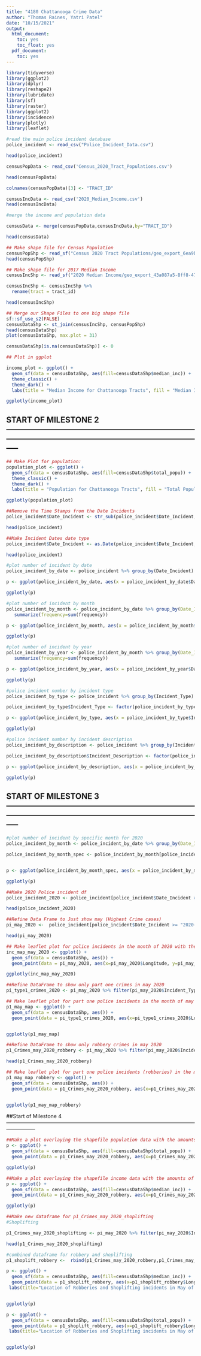---
title: "4180 Chattanooga Crime Data"
author: "Thomas Raines, Yatri Patel"
date: "10/15/2021"
output:
  html_document:
    toc: yes
    toc_float: yes
  pdf_document:
    toc: yes
---

```{r}
library(tidyverse)
library(ggplot2)
library(dplyr)
library(reshape2)
library(lubridate)
library(sf)
library(raster)
library(ggplot2)
library(incidence)
library(plotly)
library(leaflet)
```



```{r}
#read the main police incident database
police_incident <- read_csv("Police_Incident_Data.csv")

head(police_incident)
```


```{r}
censusPopData <- read_csv('Census_2020_Tract_Populations.csv')

head(censusPopData)

colnames(censusPopData)[3] <- "TRACT_ID"
```

```{r}
censusIncData <- read_csv('2020_Median_Income.csv')
head(censusIncData)
```

```{r}
#merge the income and population data

censusData <- merge(censusPopData,censusIncData,by="TRACT_ID")

head(censusData)


```


```{r}
## Make shape file for Census Population
censusPopShp <- read_sf("Census 2020 Tract Populations/geo_export_6ea9b8b9-f93b-41bd-8242-39b59cd81ddc.shp")
head(censusPopShp)
```


```{r}
## Make shape file for 2017 Median Income
censusIncShp <- read_sf("2020 Median Income/geo_export_43a087a5-8ff8-4733-9a99-dd658a9c17f4.shp")

censusIncShp <- censusIncShp %>%
  rename(tract = tract_id)

head(censusIncShp)
```


```{r}
## Merge our Shape Files to one big shape file
sf::sf_use_s2(FALSE)
censusDataShp <- st_join(censusIncShp, censusPopShp)
head(censusDataShp)
plot(censusDataShp, max.plot = 31)

censusDataShp[is.na(censusDataShp)] <- 0
```


```{r}
## Plot in ggplot

income_plot <- ggplot() +
  geom_sf(data = censusDataShp, aes(fill=censusDataShp$median_inc)) +
  theme_classic() +
  theme_dark() + 
  labs(title = "Median Income for Chattanooga Tracts", fill = "Median Income")

ggplotly(income_plot)
```


## START OF MILESTONE 2 -----------------------------------------------------------------------------------------------------------------------------------------------------

```{r}

## Make Plot for population:
population_plot <- ggplot() +
  geom_sf(data = censusDataShp, aes(fill=censusDataShp$total_popu)) +
  theme_classic() +
  theme_dark() + 
  labs(title = "Population for Chattanooga Tracts", fill = "Total Population")

ggplotly(population_plot)

```

```{r}
##Remove the Time Stamps from the Date Incidents
police_incident$Date_Incident <- str_sub(police_incident$Date_Incident, 1, nchar(police_incident$Date_Incident)-12)

head(police_incident)
```

```{r}
##Make Incident Dates date type
police_incident$Date_Incident <- as.Date(police_incident$Date_Incident, format = "%m/%d/%Y")

head(police_incident)
```

```{r}
#plot number of incident by date 
police_incident_by_date <- police_incident %>% group_by(Date_Incident) %>% summarise(frequency = n())

p <- ggplot(police_incident_by_date, aes(x = police_incident_by_date$Date_Incident, y = police_incident_by_date$frequency)) + geom_col(fill="#BE93D4") + geom_smooth() + xlab("Year") + ylab("Number of Incident") + labs(title = "Police incident by Date")

ggplotly(p)
```

```{r}
#plot number of incident by month 
police_incident_by_month <- police_incident_by_date %>% group_by(Date_Incident=floor_date(Date_Incident, "month")) %>%
   summarize(frequency=sum(frequency))

p <- ggplot(police_incident_by_month, aes(x = police_incident_by_month$Date_Incident, y = police_incident_by_month$frequency)) + geom_col(fill="#BE93D4") + geom_smooth() + xlab("Month") + ylab("Number of Incident") + labs(title = "Police Incident by Month")

ggplotly(p)

```

```{r}
#plot number of incident by year
police_incident_by_year <- police_incident_by_month %>% group_by(Date_Incident=floor_date(Date_Incident, "year")) %>%
   summarize(frequency=sum(frequency))

p <- ggplot(police_incident_by_year, aes(x = police_incident_by_year$Date_Incident, y = police_incident_by_year$frequency)) + geom_col(fill="#BE93D4") + geom_smooth() + xlab("Year") + ylab("Number of Incident") + labs(title = "Police Incident by Year")

ggplotly(p)
```

```{r}
#police incident number by incident type
police_incident_by_type <- police_incident %>% group_by(Incident_Type) %>% summarise(frequency = n())

police_incident_by_type$Incident_Type <- factor(police_incident_by_type$Incident_Type, levels = unique(police_incident_by_type$Incident_Type)[order(police_incident_by_type$frequency, decreasing = TRUE)])

p <- ggplot(police_incident_by_type, aes(x = police_incident_by_type$Incident_Type, y = police_incident_by_type$frequency)) + geom_col(fill="#BE93D4") + geom_smooth() + xlab("Type") + ylab("Number of Incident") + labs(title = "Police Incident by Incident Type")

ggplotly(p)
```

```{r}
#police incident number by incident description
police_incident_by_description <- police_incident %>% group_by(Incident_Description) %>% summarise(frequency = n())

police_incident_by_description$Incident_Description <- factor(police_incident_by_description$Incident_Description, levels = unique(police_incident_by_description$Incident_Description)[order(police_incident_by_description$frequency, decreasing = TRUE)])

p <- ggplot(police_incident_by_description, aes(x = police_incident_by_description$Incident_Description, y = police_incident_by_description$frequency)) + geom_col(fill="#BE93D4") + xlab("Description") + ylab("Number of Incident") + theme(axis.text.x = element_text(angle = 90, vjust = 0.5, hjust=1)) +  labs(title = "Police Incident by Incident Description")

ggplotly(p)

```

## START OF MILESTONE 3 -----------------------------------------------------------------------------------------------------------------------------------------------------

```{r}
#plot number of incident by specific month for 2020
police_incident_by_month <- police_incident_by_date %>% group_by(Date_Incident=floor_date(Date_Incident, "month")) %>% summarize(frequency=sum(frequency)) 

police_incident_by_month_spec <- police_incident_by_month[police_incident_by_month$Date_Incident >= "2020-01-01" & police_incident_by_month$Date_Incident <= "2020-12-31",]


p <- ggplot(police_incident_by_month_spec, aes(x = police_incident_by_month_spec$Date_Incident, y = police_incident_by_month_spec$frequency)) + geom_col(fill="#BE93D4") + geom_smooth() + xlab("Month") + ylab("Number of Incident") + labs(title = "Police Incident for 2020 aggregated by Month")

ggplotly(p)
```

```{r}
##Make 2020 Police incident df
police_incident_2020 <- police_incident[police_incident$Date_Incident >= "2020-01-01" & police_incident$Date_Incident <= "2020-12-31",]

head(police_incident_2020)

```

```{r}
##Refine Data Frame to Just show may (Highest Crime cases)
pi_may_2020 <-  police_incident[police_incident$Date_Incident >= "2020-05-01" & police_incident$Date_Incident <= "2020-05-31",]

head(pi_may_2020)

```

```{r}
## Make leaflet plot for police incidents in the month of 2020 with the highest crime (May 20')
inc_map_may_2020 <- ggplot() +
  geom_sf(data = censusDataShp, aes()) +
  geom_point(data = pi_may_2020, aes(x=pi_may_2020$Longitude, y=pi_may_2020$Latitude, color=pi_may_2020$Incident_Type))  + labs(title="Location of Police Inicidents in May of 2020", x="Longitude", y= "Latitude", color="Incident Type") +theme(legend.position="bottom")

ggplotly(inc_map_may_2020)
```

```{r}
##Refine DataFrame to show only part one crimes in may 2020
pi_type1_crimes_2020 <- pi_may_2020 %>% filter(pi_may_2020$Incident_Type == "Part 1 Crimes")

```

```{r}
## Make leaflet plot for part one police incidents in the month of may in 2020
p1_may_map <- ggplot() +
  geom_sf(data = censusDataShp, aes()) +
  geom_point(data = pi_type1_crimes_2020, aes(x=pi_type1_crimes_2020$Longitude, y=pi_type1_crimes_2020$Latitude, color=pi_type1_crimes_2020$Incident_Description)) + labs(title="Location of Part 1 Police Inicidents in May of 2020", x="Longitude", y= "Latitude", color="Incident Description") +theme(legend.position="bottom")


ggplotly(p1_may_map)

```

```{r}
##Refine DataFrame to show only robbery crimes in may 2020
p1_Crimes_may_2020_robbery <- pi_may_2020 %>% filter(pi_may_2020$Incident_Description == "Robbery")

head(p1_Crimes_may_2020_robbery)

```

```{r}
## Make leaflet plot for part one police incidents (robberies) in the month of may in 2020
p1_may_map_robbery <- ggplot() +
  geom_sf(data = censusDataShp, aes()) +
  geom_point(data = p1_Crimes_may_2020_robbery, aes(x=p1_Crimes_may_2020_robbery$Longitude, y=p1_Crimes_may_2020_robbery$Latitude, color=p1_Crimes_may_2020_robbery$Incident_Description)) + labs(title="Location of Robberies in May of 2020", x="Longitude", y= "Latitude", color="Incident Type")


ggplotly(p1_may_map_robbery)

```



##Start of Milestone 4 -----------------------------------------------------------------------------------------------------------------------------
```{r}
##Make a plot overlaying the shapefile population data with the amounts of Part one crimes
p <- ggplot() +
  geom_sf(data = censusDataShp, aes(fill=censusDataShp$total_popu)) +
  geom_point(data = p1_Crimes_may_2020_robbery, aes(x=p1_Crimes_may_2020_robbery$Longitude, y=p1_Crimes_may_2020_robbery$Latitude, color=p1_Crimes_may_2020_robbery$Incident_Description)) + labs(title="Location of Robberies in May of 2020", x="Longitude", y= "Latitude", color="Incident Type", fill= "Population")

ggplotly(p)
```

```{r}
##Make a plot overlaying the shapefile income data with the amounts of Part one crimes
p <- ggplot() +
  geom_sf(data = censusDataShp, aes(fill=censusDataShp$median_inc)) +
  geom_point(data = p1_Crimes_may_2020_robbery, aes(x=p1_Crimes_may_2020_robbery$Longitude, y=p1_Crimes_may_2020_robbery$Latitude, color=p1_Crimes_may_2020_robbery$Incident_Description)) + labs(title="Location of Robberies in May of 2020", x="Longitude", y= "Latitude", color="Incident Type", fill= "Median Income")

ggplotly(p)
```


```{r}
##Make new dataframe for p1_Crimes_may_2020_shoplifting
#Shoplifting

p1_Crimes_may_2020_shoplifting <- pi_may_2020 %>% filter(pi_may_2020$Incident_Description == "Shoplifting")

head(p1_Crimes_may_2020_shoplifting)

#combined dataframe for robbery and shoplifting
p1_shoplift_robbery <-  rbind(p1_Crimes_may_2020_robbery,p1_Crimes_may_2020_shoplifting)
```


```{r}
p <- ggplot() +
  geom_sf(data = censusDataShp, aes(fill=censusDataShp$median_inc)) +
  geom_point(data = p1_shoplift_robbery, aes(x=p1_shoplift_robbery$Longitude, y=p1_shoplift_robbery$Latitude, color= p1_shoplift_robbery$Incident_Description))+
 labs(title="Location of Robberies and Shoplifting incidents in May of 2020", x="Longitude", y= "Latitude", color="Incident Description", fill= "Median Income")


ggplotly(p)
```


```{r}
p <- ggplot() +
  geom_sf(data = censusDataShp, aes(fill=censusDataShp$total_popu)) +
  geom_point(data = p1_shoplift_robbery, aes(x=p1_shoplift_robbery$Longitude, y=p1_shoplift_robbery$Latitude, color= p1_shoplift_robbery$Incident_Description))+
 labs(title="Location of Robberies and Shoplifting incidents in May of 2020", x="Longitude", y= "Latitude", color="Incident Description", fill= "Population")


ggplotly(p)
```


